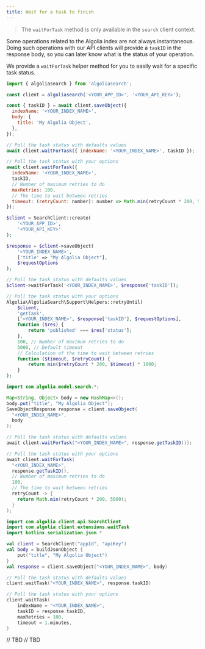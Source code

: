 ```yaml
---
title: Wait for a task to finish
---
```



> The `waitForTask` method is only available in the `search` client context.

Some operations related to the Algolia index are not always instantaneous. Doing such operations with our API clients will provide a `taskID` in the response body, so you can later know what is the status of your operation.

We provide a `waitForTask` helper method for you to easily wait for a specific task status.

<TabsLanguage>
<TabItem value="javascript">

```js
import { algoliasearch } from 'algoliasearch';

const client = algoliasearch('<YOUR_APP_ID>', '<YOUR_API_KEY>');

const { taskID } = await client.saveObject({
  indexName: '<YOUR_INDEX_NAME>',
  body: {
    title: 'My Algolia Object',
  },
});

// Poll the task status with defaults values
await client.waitForTask({ indexName: '<YOUR_INDEX_NAME>', taskID });

// Poll the task status with your options
await client.waitForTask({
  indexName: '<YOUR_INDEX_NAME>',
  taskID,
  // Number of maximum retries to do
  maxRetries: 100,
  // The time to wait between retries
  timeout: (retryCount: number): number => Math.min(retryCount * 200, 5000),
});
```

</TabItem>
<TabItem value="php">

```php
$client = SearchClient::create(
    '<YOUR_APP_ID>',
    '<YOUR_API_KEY>'
);

$response = $client->saveObject(
    '<YOUR_INDEX_NAME>',
    ['title' => "My Algolia Object"],
    $requestOptions
);

// Poll the task status with defaults values
$client->waitForTask('<YOUR_INDEX_NAME>', $response['taskID']);

// Poll the task status with your options
Algolia\AlgoliaSearch\Support\Helpers::retryUntil(
    $client,
    'getTask',
    ['<YOUR_INDEX_NAME>', $response['taskID'], $requestOptions],
    function ($res) {
        return 'published' === $res['status'];
    },
    100, // Number of maximum retries to do
    5000, // Default timeout
    // Calculation of the time to wait between retries
    function ($timeout, $retryCount) {
        return min($retryCount * 200, $timeout) * 1000;
    }
);
```

</TabItem>
<TabItem value="java">

```java
import com.algolia.model.search.*;

Map<String, Object> body = new HashMap<>();
body.put("title", "My Algolia Object");
SaveObjectResponse response = client.saveObject(
  "<YOUR_INDEX_NAME>",
  body
);

// Poll the task status with defaults values
await client.waitForTask("<YOUR_INDEX_NAME>", response.getTaskID());

// Poll the task status with your options
await client.waitForTask(
  "<YOUR_INDEX_NAME>",
  response.getTaskID(),
  // Number of maximum retries to do
  100,
  // The time to wait between retries
  retryCount -> {
    return Math.min(retryCount * 200, 5000);
  }
);
```

</TabItem>

<TabItem value="kotlin">

```kotlin
import com.algolia.client.api.SearchClient
import com.algolia.client.extensions.waitTask
import kotlinx.serialization.json.*

val client = SearchClient("appId", "apiKey")
val body = buildJsonObject {
    put("title", "My Algolia Object")
}
val response = client.saveObject("<YOUR_INDEX_NAME>", body)

// Poll the task status with defaults values
client.waitTask("<YOUR_INDEX_NAME>", response.taskID)

// Poll the task status with your options
client.waitTask(
    indexName = "<YOUR_INDEX_NAME>",
    taskID = response.taskID,
    maxRetries = 100,
    timeout = 1.minutes,
)
```

</TabItem>

<TabItem value="dart">
// TBD
</TabItem>

<TabItem value="go">
// TBD
</TabItem>
</TabsLanguage>
